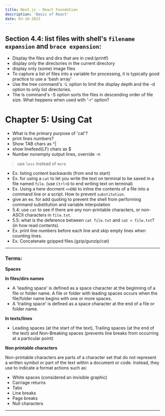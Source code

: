 ```yaml
---
title: Next.js - React Foundation
description: 'Basic of React'
date: 03-10-2023
---
```


## Section 4.4: list files with shell's `filename expansion` and `brace expansion`:

- Display the files and dirs that are in cwd:(printf)
- display only the directories in the current directory
- display only (some) image files
- To capture a list of files into a variable for processing, it is typically good practice to use a 'bash array'
- Use the tree command's -L option to limit the display depth and the -d option to only list directories.
- The ls command's -S option sorts the files in descending order of file size. What heppens when used with '-r' option?

# Chapter 5: Using Cat
- What is the primary purpose of 'cat'?
- print lines numbers?
- Show TAB chars as ^|
- show linefeed(LF) chars as $
- Number nonempty output lines, override -n

> use `less` instead of `more`

- Ex. listing content backwards (from end to start)
- Ex. for using a `cat` to let you write the text on terminal to be saved in a file named `file`. (use `Ctrl+D` to end writing text on terminal)
- Ex. Using a here docment `<<END` to inline the contents of a file into a command line or a script. How to prevent `substitution`.
- give an ex. for add quoting to prevent the shell from performing command substitution and variable interpolation
- 5.4: use `cat` to see if there are any non-printable characters, or non-ASCII characters in `file.txt`.
- 5.5: what is the deference between `cat file.txt` and `cat < file.txt`? (in how read contents).
- Ex. print line numbers before each line and skip empty lines when counting lines.
- Ex. Concatenate gzipped files.(gzip/gunzip/cat)
---

### Terms:

**Spaces**

__In files/dirs names__
- A 'leading space' is defined as a space character at the beginning of a file or folder name. A file or folder with leading spaces occurs when the file/folder name begins with one or more spaces.
- A 'trailing space' is defined as a space character at the end of a file or folder name.

__In texts/lines__
- Leading spaces (at the start of the text), Trailing spaces (at the end of the text) and Non-Breaking spaces (prevents line breaks from occurring at a particular point)

**Non printable characters**

Non-printable characters are parts of a character set that do not represent a written symbol or part of the text within a document or code. Instead, they use to indicate a format actions such as:
 - White spaces (considered an invisible graphic)
 - Carriage returns
 - Tabs
 - Line breaks
 - Page breaks
 - Null characters
---
